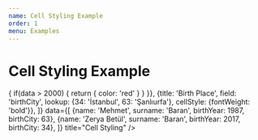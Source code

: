 ```yaml
---
name: Cell Styling Example
order: 1
menu: Examples
---
```



# Cell Styling Example

<Playground>
  <MaterialTable
    columns={[
      {title: 'Name', field: 'name'},
      {title: 'Surname', field: 'surname'},
      {title: 'Birth Year', field: 'birthYear', type: 'numeric', cellStyle: data => {        
        if(data > 2000) {
          return {
            color: 'red'
          }
        }
      }},
      {title: 'Birth Place', field: 'birthCity', lookup: {34: 'İstanbul', 63: 'Şanlıurfa'}, cellStyle: {fontWeight: 'bold'}},      
    ]}
    data={[
      {name: 'Mehmet', surname: 'Baran', birthYear: 1987, birthCity: 63},
      {name: 'Zerya Betül', surname: 'Baran', birthYear: 2017, birthCity: 34},
    ]}
    title="Cell Styling"
  />
</Playground>




